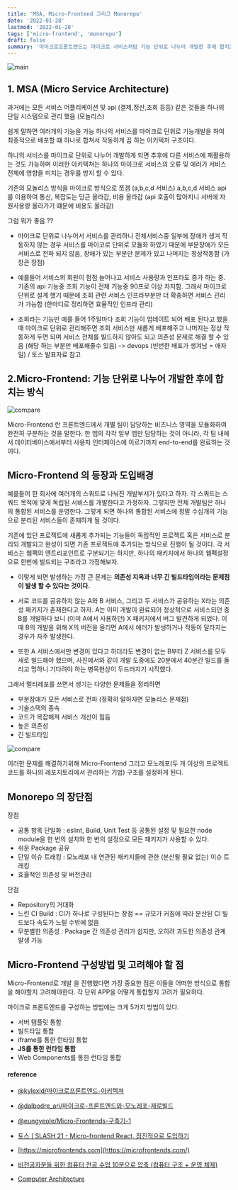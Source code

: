 ```yaml
---
title: 'MSA, Micro-Frontend 그리고 Monorepo'
date: '2022-01-28'
lastmod: '2022-01-28'
tags: ['micro-frontend', 'monorepo']
draft: false
summary: '마이크로프론트엔드는 마이크로 서비스처럼 기능 단위로 나누어 개발한 후에 합치는 방식입니다. 이 포스팅을 통해 마이크로프론트엔드에 대해 이해하고 공부하는 시간이 되었으면 좋겠습니다.'
---
```


![main](/static/microfrontend/cover.jpg)

## 1. MSA (Micro Service Architecture)

과거에는 모든 서비스 어플리케이션 및 api (결제,정산,조회 등등) 같은 것들을 하나의 단일 시스템으로 관리 했음 (모놀리스)

쉽게 말하면 여러개의 기능을 가능 하나의 서비스를 마이크로 단위로 기능개발을 하여 최종적으로 배포할 떄 하나로 합쳐서 작동하게 끔 하는 아키텍처 구조이다.

하나의 서비스를 마이크로 단위로 나누어 개발하게 되면 추후에 다른 서비스에 재활용하는 것도 가능하며 이러한 아키텍쳐는 하나의 마이크로 서비스의 오류 및 에러가 서비스 전체에 영향을 미치는 경우를 방지 할 수 있다.

기존의 모놀리스 방식을 마이크로 방식으로 쪼갬 (a,b,c,d 서비스)
a,b,c,d 서비스 api 를 이용하여 통신, 복잡도는 당근 올라감, 비용 올라감 (api 호출이 많아지니 서버에 자원사용량 올라가기 떄문에 비용도 올라감)

그럼 뭐가 좋음 ??

- 마이크로 단위로 나누어서 서비스를 관리하니 전체서비스중 일부에 장애가 생겨 작동하지 않는 경우 서비스를 마이코로 단위로 모듈화 하였기 때문에 부분장애가 모든 서비스로 전파 되지 않음, 장애가 있는 부분만 문제가 있고 나머지는 정상작동함 (가장큰 장점)

- 예를들어 서비스의 회원이 점점 늘어나고 서비스 사용량과 인프라도 증가 하는 중. 기존의 api 기능중 조회 기능이 전체 기능중 90프로 이상 차지함. 그래서 마이크로 단위로 설계 헀기 때문에 조회 관련 서비스 인프라부분만 더 확충하면 서비스 괸리가 가능함 (한마디로 정리하면 효율적인 인프라 관리)

- 조회라는 기능만 예를 들어 1주일마다 조회 기능이 업데이트 되어 배포 된다고 했을때 마이크로 단위로 관리해주면 조회 서비스만 새롭게 배포해주고 나머지는 정상 작동하게 두면 되며 서비스 전체를 빌드하지 않아도 되고 의존성 문제로 해결 할 수 있음 (해당 하는 부분만 배포해줄수 있음) -> devops (빈번한 배포가 생겨남 = 애자일) / 토스 발표자료 참고

## 2.Micro-Frontend: 기능 단위로 나누어 개발한 후에 합치는 방식

![compare](/static/microfrontend/microfrontend.png)

Micro-Frontend 란 프론트엔드에서 개별 팀이 담당하는 비즈니스 영역을 모듈화하여 완전히 구분하는 것을 말한다. 한 앱의 각각 일부 앱만 담당하는 것이 아니라, 각 팀 내에서 데이터베이스에서부터 사용자 인터페이스에 이르기까지 end-to-end를 완료하는 것이다.

## Micro-Frontend 의 등장과 도입배경

예를들어 한 회사에 여러개의 스쿼드로 나눠진 개발부서가 있다고 하자. 각 스쿼드는 스쿼드 목적에 맞게 독립된 서비스를 개발한다고 가정하자. 그렇지만 전체 개발팀은 하나의 통합된 서비스를 운영한다. 그렇게 되면 하나의 통합된 서비스에 정말 수십개의 기능으로 분리된 서비스들이 존재하게 될 것이다.

기존에 있던 프로젝트에 새롭게 추가되는 기능들이 독립적인 프로젝트 혹은 서비스로 분리되 개발되고 완성이 되면 기존 프로젝트에 추가되는 방식으로 진행이 될 것이다. 각 서비스는 웹팩의 엔트리포인트로 구분되기는 하지만, 하나의 패키지에서 하나의 웹팩설정으로 한번에 빌드되는 구조라고 가정해보자.

- 이렇게 되면 발생하는 가장 큰 문제는 **의존성 지옥과 너무 긴 빌드타임이라는 문제점이 발생 할 수 있다는 것이다.**

- 서로 코드를 공유하지 않는 A와 B 서비스, 그리고 두 서비스가 공유하는 X라는 의존성 패키지가 존재한다고 하자. A는 이미 개발이 완료되어 정상적으로 서비스되던 중 B를 개발하다 보니 (이미 A에서 사용하던) X 패키지에서 버그 발견하게 되었다. 이때 B의 개발을 위해 X의 버전을 올리면 A에서 에러가 발생하거나 작동이 달라지는 경우가 자주 발생한다.

- 또한 A 서비스에서만 변경이 있다고 하더라도 변경이 없는 B부터 Z 서비스를 모두 새로 빌드해야 했으며, 사진에서와 같이 개발 도중에도 20분에서 40분간 빌드를 돌리고 멍하니 기다려야 하는 병목현상이 두드러지기 시작했다.

그래서 멀티레포를 쓰면서 생기는 다양한 문제들을 정리하면

- 부분장애가 모든 서비스로 전파 (정확히 말하자면 모놀리스 문제점)
- 기술스택의 종속
- 코드가 복잡해져 서비스 개선이 힘듬
- 높은 의존성
- 긴 빌드타임

![compare](/static/microfrontend/structure.png)

이러한 문제를 해결하기위해 Micro-Frontend 그리고 모노레포(두 개 이상의 프로젝트 코드를 하나의 레포지토리에서 관리하는 기법) 구조를 설정하게 된다.

## Monorepo 의 장단점

장점

- 공통 항목 단일화 : eslint, Build, Unit Test 등 공통된 설정 및 필요한 node module을 한 번의 설치와 한 번의 설정으로 모든 패키지가 사용할 수 있다.
- 쉬운 Package 공유
- 단일 이슈 트래킹 : 모노레포 내 연관된 패키지들에 관한 (분산될 필요 없는) 이슈 트래킹
- 효율적인 의존성 및 버전관리

단점

- Repository의 거대화
- 느린 CI Build : CI가 하나로 구성된다는 장점 == 규모가 커짐에 따라 분산된 CI 빌드보다 속도가 느릴 수밖에 없음
- 무분별한 의존성 : Package 간 의존성 관리가 쉽지만, 오히려 과도한 의존성 관계 발생 가능

## Micro-Frontend 구성방법 및 고려해야 할 점

Micro-Frontend로 개발 을 진행했다면 가장 중요한 점은 이들을 어떠한 방식으로 통합을 해야할지 고려해야한다. 각 단위 APP을 어떻게 통합할지 고려가 필요하다.

마이크로 프론트엔드를 구성하는 방법에는 크게 5가지 방법이 있다.

- 서버 템플릿 통합
- 빌드타임 통합
- iframe를 통한 런타임 통합
- **JS를 통한 런타임 통합**
- Web Components를 통한 런타임 통합

#### reference

- [@kylexid/마이크로프론트엔드-아키텍쳐](https://velog.io/@kylexid/%EB%A7%88%EC%9D%B4%ED%81%AC%EB%A1%9C%ED%94%84%EB%A1%A0%ED%8A%B8%EC%97%94%EB%93%9C-%EC%95%84%ED%82%A4%ED%85%8D%EC%B3%90)

- [@dalbodre_ari/마이크로-프론트엔드와-모노레포-제로빌드](https://velog.io/@dalbodre_ari/%EB%A7%88%EC%9D%B4%ED%81%AC%EB%A1%9C-%ED%94%84%EB%A1%A0%ED%8A%B8%EC%97%94%EB%93%9C%EC%99%80-%EB%AA%A8%EB%85%B8%EB%A0%88%ED%8F%AC-%EC%A0%9C%EB%A1%9C%EB%B9%8C%EB%93%9C)

- [@eungyeole/Micro-Frontends-구축기-1](https://velog.io/@eungyeole/Micro-Frontends-%EA%B5%AC%EC%B6%95%EA%B8%B0-1)

- [토스ㅣSLASH 21 - Micro-frontend React, 점진적으로 도입하기](https://www.youtube.com/watch?v=DHPeeEvDbdo)

- [https://microfrontends.com](https://microfrontends.com/)

- [비전공자분들 위한 컴퓨터 전공 수업 10분으로 압축 (컴퓨터 구조 + 운영 체제)](https://www.youtube.com/watch?v=J06SirxZG7M)

- [Computer Architecture](https://gyoogle.dev/blog/computer-science/computer-architecture/%EC%A4%91%EC%95%99%EC%B2%98%EB%A6%AC%EC%9E%A5%EC%B9%98%20%EC%9E%91%EB%8F%99%20%EC%9B%90%EB%A6%AC.html)
